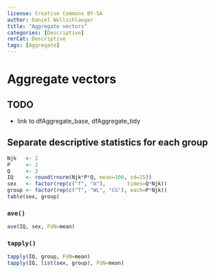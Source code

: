 ---
license: Creative Commons BY-SA
author: Daniel Wollschlaeger
title: "Aggregate vectors"
categories: [Descriptive]
rerCat: Descriptive
tags: [Aggregate]
---

Aggregate vectors
=========================

TODO
-------------------------

 - link to dfAggregate_base, dfAggregate_tidy

Separate descriptive statistics for each group
-------------------------

```{r}
Njk   <- 2
P     <- 2
Q     <- 3
IQ    <- round(rnorm(Njk*P*Q, mean=100, sd=15))
sex   <- factor(rep(c("f", "m"),       times=Q*Njk))
group <- factor(rep(c("T", "WL", "CG"), each=P*Njk))
table(sex, group)
```

### `ave()`

```{r}
ave(IQ, sex, FUN=mean)
```

### `tapply()`

```{r}
tapply(IQ, group, FUN=mean)
tapply(IQ, list(sex, group), FUN=mean)
```
